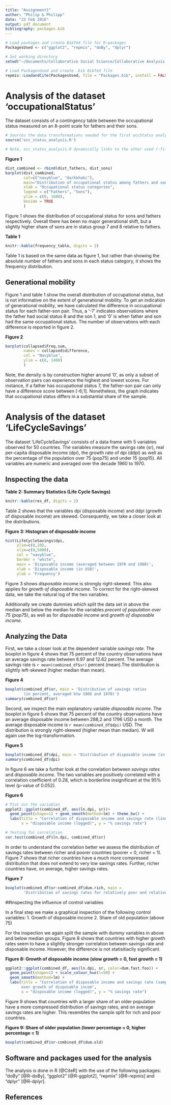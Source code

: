 ```yaml
---
title: "Assignment1"
author: "Philip & Philipp"
date: "23 Feb 2016"
output: pdf_document
bibliography: packages.bib
---
```


```r
# Load packages and create BibTeX file for R-packages
PackagesUsed <- c("ggplot2", "repmis", "doBy", "dplyr")

# Set working directory
setwd("~/Documents/Collaborative Social Science/Collaborative Analysis Assignments/PandP_Ass1")

# Load PackagesUsed and create .bib BibTeX file
repmis::LoadandCite(PackagesUsed, file = "Packages.bib", install = FALSE)
```


# Analysis of the dataset 'occupationalStatus'
The dataset consists of a contingency table between the occupational status measured on an 8-point scale for fathers and their sons.  

```r
# Sources the data transformations needed for the first occStatus analysis. 
source('occ_status_analysis.R')

# Note, occ_status_analysis.R dynamically links to the other used r-file: savings_analysis.R.
```

**Figure 1**
``` r
dist_combined <- rbind(dist_fathers, dist_sons)
barplot(dist_combined, 
        col=c("navyblue", "darkkhaki"),
        main="Distribution of occupational status among fathers and sons",
        xlab = "Occupational status categories",
        legend = c("Fathers", "Sons"),
        ylim = c(0, 1600),
        beside = TRUE
        )
```

Figure 1 shows the distribution of occupational status for sons and fathers respectively. Overall there has been no major generational shift, but a slightly higher share of sons are in status group 7 and 8 relative to fathers. 

**Table 1**
```r
knitr::kable(frequency_table, digits = 2)
```

Table 1 is based on the same data as figure 1, but rather than showing the absolute number of fathers and sons in each status category, it shows the frequency distribution. 

## Generational mobility
Figure 1 and table 1 show the overall distribution of occupational status, but is not informative on the extent of generational mobility. To get an indication of generational mobility, we have calculated the difference in occupational status for each father-son pair. Thus, a '-7' indicates observations where the father had social status 8 and the son 1, and '0' is when father and son had the same occupational status. The number of observations with each difference is reported in figure 2. 

**Figure 2**
```r
barplot(collapsed$Freq.sum, 
        names = collapsed$difference,
        col = "Navyblue",
        ylim = c(0, 1400)
        )
```

Note, the density is by construction higher around '0', as only a subset of observation pairs can experience the highest and lowest scores. For instance, if a father has occupational status 7, the father-son pair can only have a difference score between [-6;1]. Nonetheless, the graph indicates that occupational status differs in a substantial share of the sample. 

# Analysis of the dataset 'LifeCycleSavings'

The dataset 'LifeCycleSavings' consists of a data frame with 5 variables observed for 50 countries. The variables measure the savings rate (sr), real per-capita disposable income (dpi), the growth rate of dpi (ddpi) as well as the percentage of the population over 75 (pop75) and under 15 (pop15). All variables are numeric and averaged over the decade 1960 to 1970.

## Inspecting the data

**Table 2: Summary Statistics (Life Cycle Savings)**
```r
knitr::kable(res_df, digits = 2)
```
  
Table 2 shows that the variables dpi (disposable income) and ddpi (growth of disposable income) are skewed. Consequently, we take a closer look at the distributions.


**Figure 3: Histogram of disposable income**
```r
hist(LifeCycleSavings$dpi,
     ylim=c(0,20),
     xlim=c(0,5000),
     col = "navyblue",
     border = "white",
     main = 'Disposable income (averaged between 1970 and 1980)', 
     xlab = 'Disposable income (in USD)',
     ylab = 'Frequency')
```
  
Figure 3 shows *disposable income* is strongly right-skewed. This also applies for *growth of disposable income*. To correct for the right-skewed data, we take the natural log of the two variables.

Additionally we create dummies which split the data set in above the median and below the median for the variables *precent of population over 75 (pop75)*, as well as for *disposable income* and *growth of disposable income*.

## Analyzing the Data

First, we take a closer look at the dependent variable *savings rate*. The boxplot in figure 4 shows that 75 percent of the country observations have an average savings rate between 6.97 and 12.62 percent. The average savings rate is `r mean(combined_df$sr)` percent (mean).The distribution is slightly left-skewed (higher median than mean).

**Figure 4**
```r
boxplot(combined_df$sr, main = 'Distribution of savings ratios 
        (in percent, averaged btw 1960 and 1970)')
summary(combined_df$sr)
```


Second, we inspect the main explanatory variable *disposable income*. The boxplot in figure 5 shows that 75 percent of the country observations have an average disposable income between 288,2 and 1796 USD a month. The average disposable income is `r mean(combined_df$dpi)` USD. The distribution is strongly right-skewed (higher mean than median). W will again use the log-transformation.

**Figure 5**
```r
boxplot(combined_df$dpi, main = 'Distribution of disposable income (in USD)')
summary(combined_df$dpi)
```

In figure 6 we take a further look at the correlation between *savings rates* and *disposable income*. The two variables are positively correlated with a correlation coefficient of 0.28, which is borderline insignificant at the 95% level (p-value of 0.052).  

**Figure 6**
```r
# Plot out the variables
ggplot2::ggplot(combined_df, aes(ln.dpi, sr))+
  geom_point(shape=1) + geom_smooth(method=lm) + theme_bw() + 
  labs(title = "Correlation of disposable income and savings rate (linear)", 
       x = "disposable income (logged)", y = "% savings rate")

# Testing for correlation
cor.test(combined_df$ln.dpi, combined_df$sr)
```
  
In order to understand the correlation better we assess the distribution of savings rates between richer and poorer countries (poorer = 0, richer = 1). Figure 7 shows that richer countries have a much more compressed distribution that does not extend to very low savings rates. Further, richer countries have, on average, higher savings rates.  

**Figure 7**
```r
boxplot(combined_df$sr~combined_df$dum.rich, main =
        'Distribution of savings rates for relatively poor and relatively rich countries')
```

##Inspecting the influence of control variables

In a final step we make a graphical inspection of the following control variables: 
1. Growth of disposable income 
2. Share of old population (above 75)

For the inspection we again split the sample with dummy variables in above and below median groups. Figure 8 shows that countries with higher growth rates seem to have a slightly stronger correlation between savings rate and disposable income. However, the difference is not statisitiaclly significant.  

**Figure 8: Growth of disposable income (slow growth = 0, fast growth = 1)**
```r
ggplot2::ggplot(combined_df, aes(ln.dpi, sr, color=dum.fast.foo)) +
  geom_point(shape=1) + scale_colour_hue(l=50) + 
  geom_smooth(method=lm) +
  labs(title = "Correlation of disposable income and savings rate (sample splitted 
       over growth of disposable incom", 
       x = "disposable income (logged)", y = "% savings rate")
```
  
Figure 9 shows that countries with a larger share of an older population have a more compressed distribution of savings rates, and on average savings rates are higher. This resembles the sample split for rich and poor countries.

**Figure 9: Share of older population (lower percentage = 0, higher percentage = 1)**
```r
boxplot(combined_df$sr~combined_df$dum.old)
```

## Software and packages used for the analysis
The analysis is done in R [@CiteR] with the use of the following packages: "doBy" [@R-doBy], "ggplot2" [@R-ggplot2], "repmis" [@R-repmis] and "dplyr" [@R-dplyr].

## References
